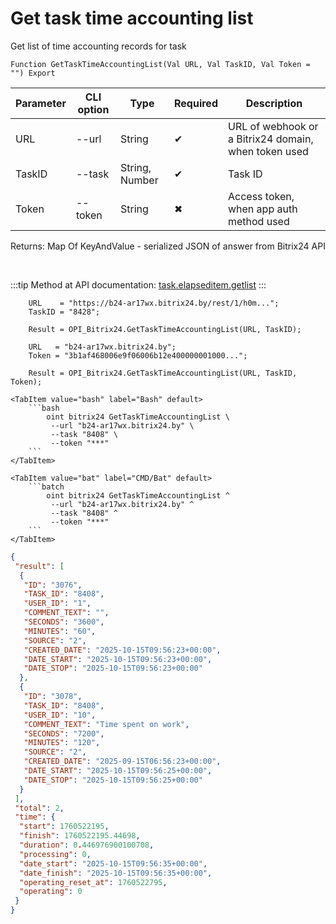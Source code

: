 ﻿---
sidebar_position: 3
description: Get task time accounting list and other functions to work with Bitrix24 in the Open Integration Package, a free open-source integration library for 1C:Enterprise 8, OneScript and CLI
keywords: [1C, 1С, 1С:Enterprise, 1С:Enterprise 8.3, API, Integration, Services, Exchange, OneScript, CLI, Bitrix24]
---


# Get task time accounting list
 Get list of time accounting records for task



`Function GetTaskTimeAccountingList(Val URL, Val TaskID, Val Token = "") Export`

  | Parameter | CLI option | Type | Required | Description |
  |-|-|-|-|-|
  | URL | --url | String | &#x2714; | URL of webhook or a Bitrix24 domain, when token used |
  | TaskID | --task | String, Number | &#x2714; | Task ID |
  | Token | --token | String | &#x2716; | Access token, when app auth method used |

  
  Returns:  Map Of KeyAndValue - serialized JSON of answer from Bitrix24 API

<br/>

:::tip
Method at API documentation: [task.elapseditem.getlist](https://dev.1c-bitrix.ru/rest_help/tasks/task/elapseditem/getlist.php)
:::
<br/>


```bsl title="1C:Enterprise/OneScript code example"
    URL    = "https://b24-ar17wx.bitrix24.by/rest/1/h0m...";
    TaskID = "8428";

    Result = OPI_Bitrix24.GetTaskTimeAccountingList(URL, TaskID);

    URL   = "b24-ar17wx.bitrix24.by";
    Token = "3b1af468006e9f06006b12e400000001000...";

    Result = OPI_Bitrix24.GetTaskTimeAccountingList(URL, TaskID, Token);
```
 

 <Tabs>
  
    <TabItem value="bash" label="Bash" default>
        ```bash
            oint bitrix24 GetTaskTimeAccountingList \
             --url "b24-ar17wx.bitrix24.by" \
             --task "8408" \
             --token "***"
        ```
    </TabItem>
  
    <TabItem value="bat" label="CMD/Bat" default>
        ```batch
            oint bitrix24 GetTaskTimeAccountingList ^
             --url "b24-ar17wx.bitrix24.by" ^
             --task "8408" ^
             --token "***"
        ```
    </TabItem>
</Tabs>


```json title="Result"
{
 "result": [
  {
   "ID": "3076",
   "TASK_ID": "8408",
   "USER_ID": "1",
   "COMMENT_TEXT": "",
   "SECONDS": "3600",
   "MINUTES": "60",
   "SOURCE": "2",
   "CREATED_DATE": "2025-10-15T09:56:23+00:00",
   "DATE_START": "2025-10-15T09:56:23+00:00",
   "DATE_STOP": "2025-10-15T09:56:23+00:00"
  },
  {
   "ID": "3078",
   "TASK_ID": "8408",
   "USER_ID": "10",
   "COMMENT_TEXT": "Time spent on work",
   "SECONDS": "7200",
   "MINUTES": "120",
   "SOURCE": "2",
   "CREATED_DATE": "2025-09-15T06:56:23+00:00",
   "DATE_START": "2025-10-15T09:56:25+00:00",
   "DATE_STOP": "2025-10-15T09:56:25+00:00"
  }
 ],
 "total": 2,
 "time": {
  "start": 1760522195,
  "finish": 1760522195.44698,
  "duration": 0.446976900100708,
  "processing": 0,
  "date_start": "2025-10-15T09:56:35+00:00",
  "date_finish": "2025-10-15T09:56:35+00:00",
  "operating_reset_at": 1760522795,
  "operating": 0
 }
}
```
